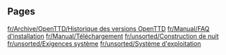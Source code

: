 
== Pages ==
[[fr/Archive/OpenTTD/Historique des versions OpenTTD]]
[[fr/Manual/FAQ d'installation]]
[[fr/Manual/Téléchargement]]
[[fr/unsorted/Construction de nuit]]
[[fr/unsorted/Exigences système]]
[[fr/unsorted/Système d'exploitation]]
